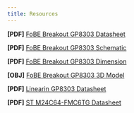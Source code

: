 ```yaml
---
title: Resources
---
```


**[PDF]** [FoBE Breakout GP8303 Datasheet](/assets/files/f2209/f2209.prj.datasheet.r1a.pdf)

**[PDF]** [FoBE Breakout GP8303 Schematic](/assets/files/f2209/f2209.prj.sch.r1a.pdf)

**[PDF]** [FoBE Breakout GP8303 Dimension](/assets/files/f2209/f2209.prj.dim.r1a.pdf)

**[OBJ]** [FoBE Breakout GP8303 3D Model](/assets/files/f2209/f2209.prj.model.r1a.obj)

**[PDF]** [Linearin GP8303 Datasheet](https://atta.szlcsc.com/upload/public/pdf/source/20240407/08D5255A2F15F1A198C1992E12D1CC6A.pdf)

**[PDF]** [ST M24C64-FMC6TG Datasheet](https://atta.szlcsc.com/upload/public/pdf/source/20190505/C143943_93BB3DF2AB70DCE689FCC99F0548A5AE.pdf)
